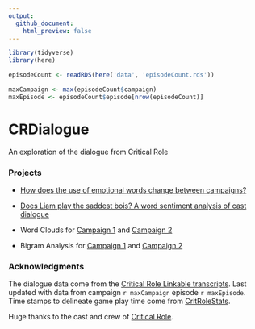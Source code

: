 ```yaml
---
output: 
  github_document:
    html_preview: false
---
```


```r
library(tidyverse)
library(here)

episodeCount <- readRDS(here('data', 'episodeCount.rds'))

maxCampaign <- max(episodeCount$campaign)
maxEpisode <- episodeCount$episode[nrow(episodeCount)]
```
# CRDialogue
An exploration of the dialogue from Critical Role

### Projects

* [How does the use of emotional words change between campaigns?](docs/spiderPlots.md)

* [Does Liam play the saddest bois? A word sentiment analysis of cast dialogue](docs/sentiments.md)

* Word Clouds for [Campaign 1](docs/wordCloudsC1.md) and [Campaign 2](docs/wordCloudsC2.md)

* Bigram Analysis for [Campaign 1](docs/bigramsC1) and [Campaign 2](docs/bigramsC2)

### Acknowledgments
The dialogue data come from the [Critical Role Linkable transcripts](https://kryogenix.org/crsearch/). Last updated with data from campaign `r maxCampaign` episode `r maxEpisode`. Time stamps to delineate game play time come from [CritRoleStats](https://www.critrolestats.com/).

Huge thanks to the cast and crew of [Critical Role](https://critrole.com/).